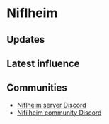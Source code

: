 # Niflheim

## Updates


<Updates channel="1029522217941348464" />

## Latest influence


<AeternumMap name="Niflheim" />

## Communities

- [Niflheim server Discord](https://discord.gg/yRw6TNfDNd)
- [Nifilheim community Discord](https://discord.gg/Hnuzqh5Nj3)
